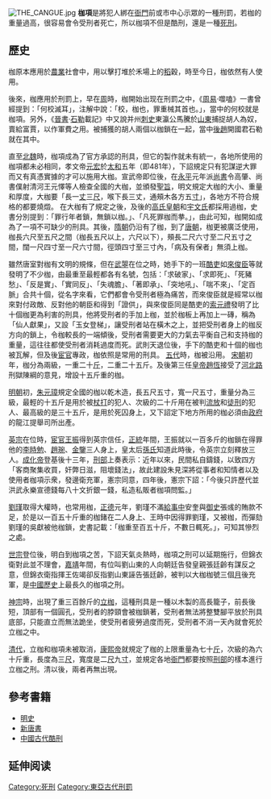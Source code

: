 [[File:THE_CANGUE.jpg|thumb]]
'''枷項'''是將犯人綁在[[衙門|衙門]]前或市中心示眾的一種刑罰，若枷的重量過高，很容易會令受刑者死亡，所以枷項不但是酷刑，還是一種[[死刑|死刑]]。

==歷史==
枷原本應用於[[農業|農業]]社會中，用以擊打堆於禾場上的[[稻|稻]]穀，時至今日，枷依然有人使用。

後來，枷應用於刑罰上，早在[[周朝|周]]時，枷開始出现在刑罰之中，《[[周易|周易]]·噬嗑》一書曾經提到：「何校滅耳」，注解中說：「校，枷也，罪重械其首也。」，當中的何校就是枷項。另外，《[[晉書|晉書]]·[[石勒|石勒]]載記》中又說并州[[刺史|刺史]]東瀛公馬騰於[[山東|山東]]捕捉胡人為奴，賣給富賈，以作軍費之用。被捕獲的胡人兩個以枷鎖在一起，當中[[後趙|後趙]]開國君石勒就在其中。

直至[[北魏|北魏]]時，枷項成為了官方承認的刑具，但它的製作就未有統一，各地所使用的枷項都未必相同，孝文帝[[元宏|元宏]]於[[太和_(北魏)|太和]]五年（即481年），下詔規定只有犯謀逆大罪而又有真憑實據的才可以施用大枷。宣武帝即位後，在[[永平_(北魏宣武帝)|永平]]元年派[[尚書|尚書]]令高肇、尚書僕射清河王元懌等人檢查全國的大枷，並頒發[[聖旨|聖旨]]，明文規定大枷的大小、重量和厚度，大枷要「長一[[丈|丈]]三[[尺|尺]]，喉下長三丈，通頰木各方五[[寸|寸]]」，各地方不符合規格的都要燒燬。
<!--
[[File:隋文帝_杨坚.jpg|light]]-->
在大枷有了規定之後，及後的[[北齊|高氏皇朝]]和[[北周|宇文氏]]都採用過枷，史書分別提到：「罪行年者鎖，無鎖以枷。」、「凡死罪枷而拲。」，由此可知，枷開如成為了一項不可缺少的刑具。其後，[[隋朝|隋朝]]仍沿有了枷，到了[[唐朝|唐朝]]，枷更被廣泛使用，枷長六尺至五尺之間（枷長五尺以上，六尺以下），頰長二尺六寸至二尺五寸之間，闊一尺四寸至一尺六寸間，徑頭四寸至三寸內，「病及有保者」無須上枷。

雖然唐室對枷有文明的規條，但在[[武則天|武曌]]在位之時，她手下的一班[[酷吏|酷吏]]如[[來俊臣|來俊臣]]等就發明了不少枷，由最重至最輕都各有名號，包括：「求破家」、「求即死」、「死豬愁」、「反是實」、「實同反」、「失魂膽」、「著即承」、「突地吼」、「喘不來」、「定百脈」合共十個，從名字來看，它們都會令受刑者極為痛苦，而來俊臣就是經常以枷來對付政敵、反對他的朝臣和得到「證供」，與來俊臣同是酷吏的[[索元禮|索元禮]]發明了比十個枷更為利害的刑具，他將受刑者的手加上枷，並於枷板上再加上一磚，稱為「仙人獻果」，又設「玉女登梯」，讓受刑者站在橫木之上，並把受刑者身上的枷反方向的鎖上，令枷較長的一端傾後，受刑者需要更大的力氣去平衡自己和支持枷的重量，這往往都使受刑者消耗過度而死。武則天退位後，手下的酷吏和十個的枷也被瓦解，但及後[[宦官|宦官]]專政，枷依照是常用的刑具。
<!--
[[File:WuZetian.jpg|thumb]]-->
[[五代|五代]]時，枷被沿用。 [[宋朝|宋朝]]初年，枷分為兩級，一重二十[[斤|斤]]，二重二十五斤。及後第三任[[皇帝|皇帝]][[宋真宗|趙恆]]接受了[[河北|河北]][[路|路]]刑獄陳綱的意見，增設十五斤重的枷。

[[明朝|明朝]]初，[[朱元璋|朱元璋]]規定全國的枷以乾木造，長五尺五寸，寬一尺五寸，重量分為三級，最輕的十五斤是用於被[[杖打|杖打]]的犯人、次級的二十斤用在被判[[流放|流放]]和[[徒刑|徒刑]]的犯人、最高級的是三十五斤，是用於死囚身上，又下詔定下地方所用的枷必須由[[政府|政府]]的龍江提舉司所出產。

[[朱祁鎮|英宗]]在位時，[[宦官|宦官]][[王振|王振]]得到英宗信任，[[正统_(年号)|正統]]年間，王振就以一百多斤的枷鎖在得罪他的[[李時勉|李時勉]]、[[趙琬|趙琬]]、[[金鑒|金鑒]]三人身上，皇太后[[孝恭章皇后|孫氏]]知道此時後，令英宗立刻釋放三人。[[朱見深|成化帝]]登基後十三年，[[刑部|刑部]]上奏表示：近年以來，民間私自鑄錢，以致四方「客商聚集收買，奸弊日滋，阻壞錢法」，故此建設朱見深將從事者和知情者以及使用者枷項示衆，發邊衛充軍，憲宗同意，四年後，憲宗下詔：「今後只許歷代並洪武永樂宣德錢每八十文折銀一錢，私造私販者枷項問監。」

[[劉瑾|劉瑾]]取得大權時，也常用枷，[[正德_(明朝)|正德]]元年，劉瑾不滿[[給事中|給事中]]安奎與[[御史|御史]]張彧的賄款不足，於是以一百五十斤重的枷鍺在二人身上、王時中因得罪劉瑾，又被枷，而彈劾劉瑾的吳獻被他枷鎖，史書記載：「枷重至百五十斤，不數日輒死。」，可知其慘烈之處。

[[朱厚熜|世宗]]登位後，明白到枷項之苦，下詔天氣炎熱時，枷項之刑可以延期施行，但錦衣衛對此並不理會，[[嘉靖|嘉靖]]年間，有位叫劉山東的人向朝廷告發皇親張廷齡有謀反之意，但錦衣衛指揮王佐竭卻反指劉山東誣告張廷齡，被判以大枷枷號三個[[月|月]]後充軍，是[[中國歷史|中國歷史]]上最長久的枷項之刑。
<!--
[[File:Ming13.jpg|thumb]]-->

[[朱翊鈞|神宗]]時，出現了重三百餘斤的[[立枷|立枷]]，這種刑具是一種以木製的高長籠子，前長後短，頂部有一個圓孔，受刑者的脖頸會被枷鎖著，受刑者無法將整雙腳平放於刑具底部，只能直立而無法跪坐，使受刑者疲勞過度而死，受刑者不消一天內就會死於立枷之中。

[[清朝|清代]]，立枷和枷項未被取消，[[康熙帝|康熙帝]]就規定了枷的上限重量為七十[[斤|斤]]，次級的為六十斤重，長度為三[[尺|尺]]，寬度是二[[尺|尺]]九[[寸|寸]]，並規定各地[[衙門|衙門]]都要按照[[刑部|刑部]]的樣本進行立枷之刑。清以後，兩者再無出現。

==參考書籍==
*[[明史|明史]]
*[[新唐書|新唐書]]
*[[中國古代酷刑|中國古代酷刑]]

== 延伸阅读 ==
{{Wikisource further reading}}

[[Category:死刑|Category:死刑]]
[[Category:東亞古代刑罰|Category:東亞古代刑罰]]